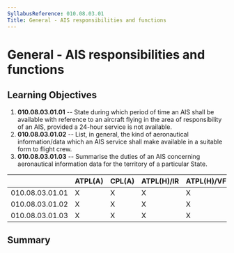 ```yaml
---
SyllabusReference: 010.08.03.01
Title: General - AIS responsibilities and functions
---
```


# General - AIS responsibilities and functions

## Learning Objectives

1.  **010.08.03.01.01** -- State during which period of time an AIS shall be
    available with reference to an aircraft flying in the area of responsibility
    of an AIS, provided a 24-hour service is not available.
2.  **010.08.03.01.02** -- List, in general, the kind of aeronautical
    information/data which an AIS service shall make available in a suitable form
    to flight crew.
3.  **010.08.03.01.03** -- Summarise the duties of an AIS concerning aeronautical
    information data for the territory of a particular State.

|                 | ATPL(A) | CPL(A) | ATPL(H)/IR | ATPL(H)/VFR | CPL(H) | IR  | CBIR(A) |
| --------------- | ------- | ------ | ---------- | ----------- | ------ | --- | ------- |
| 010.08.03.01.01 | X       | X      | X          | X           | X      | X   |         |
| 010.08.03.01.02 | X       | X      | X          | X           | X      | X   |         |
| 010.08.03.01.03 | X       | X      | X          | X           | X      | X   |         |

## Summary
